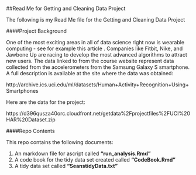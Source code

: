 ##Read Me for Getting and Cleaning Data Project

The following is my Read Me file for the Getting and Cleaning Data Project

####Project Background

One of the most exciting areas in all of data science right now is wearable computing - see for example this article . Companies like Fitbit, Nike, and Jawbone Up are racing to develop the most advanced algorithms to attract new users. The data linked to from the course website represent data collected from the accelerometers from the Samsung Galaxy S smartphone. A full description is available at the site where the data was obtained:

http://archive.ics.uci.edu/ml/datasets/Human+Activity+Recognition+Using+Smartphones

Here are the data for the project:

https://d396qusza40orc.cloudfront.net/getdata%2Fprojectfiles%2FUCI%20HAR%20Dataset.zip

####Repo Contents

This repo contains the following documents:

1. An markdown file for ascript called __"run_analysis.Rmd"__
2. A code book for the tidy data set created called __"CodeBook.Rmd"__
3. A tidy data set called __"SeanstidyData.txt"__